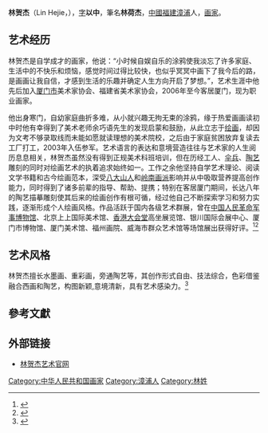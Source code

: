 {{Infobox writer 
|图像     =
|姓名     = 林贺杰
|字       = 以中
|笔名     = 林荷傑
|出生     = {{Birth date|1986|10|7}}<br>{{CHN}}[[福建省|福建省]][[漳浦县|漳浦县]]
|职业     = [[画家|画家]]
|国籍     =  {{PRC}}
|种族     = [[汉族|汉族]]
|体裁     = [[中国画|中国画]]、[[水墨画|水墨画]]、[[陶艺|陶艺]] 
|受影响于 = [[八大山人|八大山人]]、[[岭南画派|岭南画派]]
}}
'''林贺杰'''（Lin Hejie，{{bd|1986年|||}}），[[字|字]]'''以中'''，筆名'''林荷杰'''，[[中國|中國]][[福建|福建]][[漳浦|漳浦]]人，[[画家|画家]]。

== 艺术经历 ==
林贺杰是自学成才的画家，他说：“小时候自娱自乐的涂鸦使我淡忘了许多家庭、生活中的不快乐和烦恼，感觉时间过得比较快，也似乎冥冥中画下了我今后的路，是画画让我自信，才感到生活的乐趣并确定人生方向开启了梦想。”，艺术生涯中他先后加入[[厦门市|厦门市]]美术家协会、福建省美术家协会，2006年至今客居厦门，现为职业画家。

他出身寒门，自幼家庭曲折多难，从小就兴趣无拘无束的涂鸦，缘于热爱画画读初中时他有幸得到了美术老师余巧语先生的发现启蒙和鼓励，从此立志于[[绘画|绘画]]，却因为文考不够录取线而未能如愿就读理想的美术院校，之后由于家庭贫困放弃复读去工厂打工，2003年入伍参军。艺术语言的表达和意境营造往往与艺术家的人生阅历息息相关，林贺杰虽然没有得到正规美术科班培训，但在历经工人、[[伞兵|伞兵]]、[[陶艺|陶艺]]雕刻的同时对绘画艺术的执着追求始终如一。工作之余他坚持自学艺术理论、阅读文学书籍和古今绘画范本，深受[[八大山人|八大山人]]和[[岭南画派|岭南画派]]影响并从中吸取营养提高创作能力，同时得到了诸多前辈的指导、帮助、提携；特别在客居厦门期间，长达八年的陶艺描摹雕刻使其后来的绘画创作有根可循，经过他自己不断探索学习和努力实践，逐渐形成个人绘画风格。作品活跃于国内各级艺术群展，曾在[[中国人民革命军事博物馆|中国人民革命军事博物馆]]、北京上上国际美术馆、[[香港大会堂|香港大会堂]]高坐展览馆、银川国际会展中心、厦门市博物馆、厦门美术馆、福州画院、威海市群众艺术馆等场馆展出获得好评。<ref>{{Cite web |url = http://fashion.ifeng.com/a/20140724/40027728_0.shtml |title = 凤凰网 |date =  |language =  |accessdate = 2014-07-24 |quote = 林贺杰作品 |archive-date = 2019-09-02 |archive-url = https://web.archive.org/web/20190902193624/http://fashion.ifeng.com/a/20140724/40027728_0.shtml |dead-url = no }}</ref><ref>{{Cite web|url =http://fjrb.fjsen.com/fjrb/html/2014-07/24/content_755509.htm|title =福建日报|date =|language =|accessdate =2014-07-24|quote =林贺杰作品|deadurl =yes|archiveurl =https://web.archive.org/web/20140811040221/http://fjrb.fjsen.com/fjrb/html/2014-07/24/content_755509.htm|archivedate =2014-08-11}}</ref>

== 艺术风格 ==
林贺杰擅长水墨画、重彩画，旁通陶艺等，其创作形式自由、技法综合，色彩借鉴融合西画和陶艺，构图新颖,意境清新，具有艺术感染力。<ref>{{Cite web|url=http://www.8672.fjao.com/ |title=福建美术在线林贺杰的艺术世界 |author= |language= |accessdate=2014-06-24 |quote=个人简介 |deadurl=yes |archiveurl=https://web.archive.org/web/20140714165354/http://www.8672.fjao.com/ |archivedate=2014-07-14 }}</ref>

==參考文獻==
{{reflist}}

== 外部链接 ==

*[http://www.8672.fjao.com 林贺杰艺术官网 ] {{Wayback|url=http://www.8672.fjao.com/ |date=20140714165354 }}
{{commonscat|lin Hejie}}
[[Category:中华人民共和国画家|Category:中华人民共和国画家]]
[[Category:漳浦人|Category:漳浦人]]
[[Category:林姓|Category:林姓]]